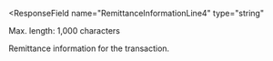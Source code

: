<ResponseField
  name="RemittanceInformationLine4"
  type="string"
>
Max. length: 1,000 characters

Remittance information for the transaction.
</ResponseField>